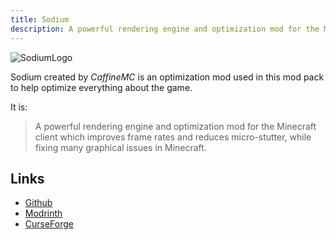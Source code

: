 ```yaml
---
title: Sodium
description: A powerful rendering engine and optimization mod for the Minecraft client
---
```



![SodiumLogo](../../../assets/sodium-icon.png)

Sodium created by *CaffineMC* is an optimization mod used in this mod pack to help optimize everything about the game.

It is:

> A powerful rendering engine and optimization mod for the Minecraft client which improves frame rates and reduces micro-stutter, while fixing many graphical issues in Minecraft.

## Links

- [Github](https://github.com/CaffeineMC/sodium) <Icon name="simple-icons:github" size="1.2em" class="inline-icon" />
- [Modrinth](https://modrinth.com/mod/sodium) <Icon name="simple-icons:modrinth" size="1.2em" class="inline-icon" />
- [CurseForge](https://www.curseforge.com/minecraft/mc-mods/sodium) <Icon name="simple-icons:curseforge" size="1.2em" class="inline-icon" />

